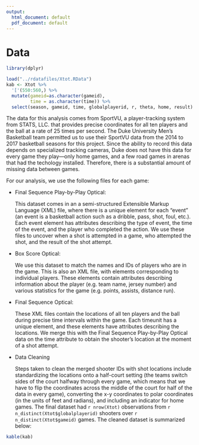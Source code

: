 ```yaml
---
output:
  html_document: default
  pdf_document: default
---
```


# Data {#data}

```r
library(dplyr)

load("../rdatafiles/Xtot.RData")
kab <- Xtot %>%
  '['(550:560,) %>%
  mutate(gameid=as.character(gameid),
         time = as.character(time)) %>%
  select(season, gameid, time, globalplayerid, r, theta, home, result)
```

The data for this analysis comes from SportVU, a player-tracking system from STATS, LLC. that provides precise coordinates for all ten players and the ball at a rate of 25 times per second. The Duke University Men's Basketball team permitted us to use their SportVU data from the 2014 to 2017 basketball seasons for this project. Since the ability to record this data depends on specialized tracking cameras, Duke does not have this data for every game they play---only home games, and a few road games in arenas that had the techology installed. Therefore, there is a substantial amount of missing data between games.

For our analysis, we use the following files for each game:

* Final Sequence Play-by-Play Optical:

    This dataset comes in an a semi-structured Extensible Markup Language (XML) file, where there is a unique element for each "event" (an event is a basketball action such as a dribble, pass, shot, foul, etc.). Each event element has attributes describing the type of event, the time of the event, and the player who completed the action. We use these files to uncover when a shot is attempted in a game, who attempted the shot, and the result of the shot attempt.
    
* Box Score Optical:

    We use this dataset to match the names and IDs of players who are in the game. This is also an XML file, with elements corresponding to individual players. These elements contain attributes describing information about the player (e.g. team name, jersey number) and various statistics for the game (e.g. points, assists, distance run).

* Final Sequence Optical:

    These XML files contain the locations of all ten players and the ball during precise time intervals within the game. Each timeunit has a unique element, and these elements have attributes describing the locations. We merge this with the Final Sequence Play-by-Play Optical data on the time attribute to obtain the shooter's location at the moment of a shot attempt.

* Data Cleaning

    Steps taken to clean the merged shooter IDs with shot locations include standardizing the locations onto a half-court setting (the teams switch sides of the court halfway through every game, which means that we have to flip the coordinates across the middle of the court for half of the data in every game), converting the x-y coordinates to polar coordinates (in the units of feet and radians), and including an indicator for home games. The final dataset had `r nrow(Xtot)` observations from `r n_distinct(Xtot$globalplayerid)` shooters over `r n_distinct(Xtot$gameid)` games. The cleaned dataset is summarized below:
    

```r
kable(kab)

```
